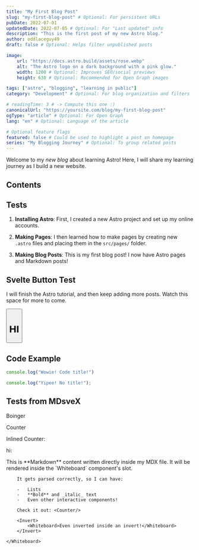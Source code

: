```yaml
---
title: "My First Blog Post"
slug: "my-first-blog-post" # Optional: For persistent URLs
pubDate: 2022-07-01
updatedDate: 2022-07-05 # Optional: For "Last updated" info
description: "This is the first post of my new Astro blog."
author: oddlaceguy49
draft: false # Optional: Helps filter unpublished posts

image:
    url: "https://docs.astro.build/assets/rose.webp"
    alt: "The Astro logo on a dark background with a pink glow."
    width: 1200 # Optional: Improves SEO/social previews
    height: 630 # Optional: Recommended for Open Graph images

tags: ["astro", "blogging", "learning in public"]
category: "Development" # Optional: For blog organization and filters

# readingTime: 3 # -> Compute this one :)
canonicalUrl: "https://yoursite.com/blog/my-first-blog-post"
ogType: "article" # Optional: For Open Graph
lang: "en" # Optional: Language of the article

# Optional feature flags
featured: false # Could be used to highlight a post on homepage
series: "My Blogging Journey" # Optional: To group related posts
---
```



Welcome to my _new blog_ about learning Astro! Here, I will share my learning journey as I build a new website.

## Contents

## Tests

1. **Installing Astro**: First, I created a new Astro project and set up my online accounts.

2. **Making Pages**: I then learned how to make pages by creating new `.astro` files and placing them in the `src/pages/` folder.

3. **Making Blog Posts**: This is my first blog post! I now have Astro pages and Markdown posts!

## Svelte Button Test

I will finish the Astro tutorial, and then keep adding more posts. Watch this space for more to come.

<Button class="w-auto h-auto" client:visible>
    <h1 class="m-0">HI</h1>
</Button>

## Code Example

```typescript:lib/mdx.ts
console.log("Wowie! Code title!")
```

```js
console.log("Yipee! No title!");
```

## Tests from MDsveX

Boinger

<Boinger color="orange" client:visible />

Counter

<Counter class="h-10" client:visible />

<p>
    <span class="inline-flex items-center gap-x-2">
        <span>Inlined Counter:</span>
        <Counter client:visible />
    </span>
</p>

hi: <Counter client:visible />

<Invert client:only="svelte">
    <Whiteboard>
        <Counter style="--primary: oklch(0.86 0.22 85.87);"/>
        This is **Markdown** content written directly inside my MDX file. It will be rendered inside the `Whiteboard` component's slot.

        It gets parsed correctly, so I can have:

        -   Lists
        -   **Bold** and _italic_ text
        -   Even other interactive components!

        Check it out: <Counter/>

        <Invert>
            <Whiteboard>Even inverted inside an invert!</Whiteboard>
        </Invert>

    </Whiteboard>
</Invert>
